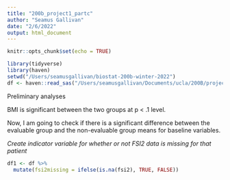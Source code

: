 ```yaml
---
title: "200b_project1_partc"
author: "Seamus Gallivan"
date: "2/6/2022"
output: html_document
---
```


```r
knitr::opts_chunk$set(echo = TRUE)
```

```r
library(tidyverse)
library(haven)
setwd("/Users/seamusgallivan/biostat-200b-winter-2022")
df <- haven::read_sas("/Users/seamusgallivan/Documents/ucla/200B/projects/ptw_project1.sas7bdat")
```


Preliminary analyses 

BMI is significant between the two groups at p < .1 level. 

Now, I am going to check if there is a significant difference between the evaluable group and the non-evaluable group means for baseline variables. 

*Create indicator variable for whether or not FSI2 data is missing for that patient*
```r
df1 <- df %>% 
  mutate(fsi2missing = ifelse(is.na(fsi2), TRUE, FALSE))
```


